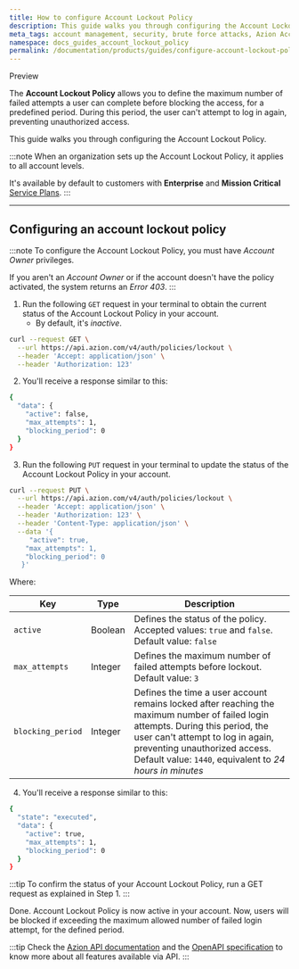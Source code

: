 ```yaml
---
title: How to configure Account Lockout Policy
description: This guide walks you through configuring the Account Lockout Policy to protect your account from unauthorized access. 
meta_tags: account management, security, brute force attacks, Azion Account Lockout Policy
namespace: docs_guides_account_lockout_policy
permalink: /documentation/products/guides/configure-account-lockout-policy/
---
```



<Tag severity="info" client:only="vue">Preview</Tag>

The **Account Lockout Policy** allows you to define the maximum number of failed attempts a user can complete before blocking the access, for a predefined period. During this period, the user can't attempt to log in again, preventing unauthorized access.

This guide walks you through configuring the Account Lockout Policy.

<LinkButton link="/en/documentation/products/accounts/account-lockout-policy/" label="Go to Account Lockout Policy reference" severity="secondary" target="_blank" />

:::note
When an organization sets up the Account Lockout Policy, it applies to all account levels.

It's available by default to customers with **Enterprise** and **Mission Critical** [Service Plans](https://www.azion.com/en/professional-services/).
:::

---

## Configuring an account lockout policy

:::note
To configure the Account Lockout Policy, you must have *Account Owner* privileges.

If you aren't an *Account Owner* or if the account doesn't have the policy activated, the system returns an *Error 403*.
:::

1. Run the following `GET` request in your terminal to obtain the current status of the Account Lockout Policy in your account. 
    - By default, it's *inactive*.

```bash
curl --request GET \
  --url https://api.azion.com/v4/auth/policies/lockout \
  --header 'Accept: application/json' \
  --header 'Authorization: 123'
```

2. You'll receive a response similar to this:

```bash
{
  "data": {
    "active": false,
    "max_attempts": 1,
    "blocking_period": 0
  }
}
```

3. Run the following `PUT` request in your terminal to update the status of the Account Lockout Policy in your account.

```bash
curl --request PUT \
  --url https://api.azion.com/v4/auth/policies/lockout \
  --header 'Accept: application/json' \
  --header 'Authorization: 123' \
  --header 'Content-Type: application/json' \
  --data '{
 	 "active": true,
  	"max_attempts": 1,
  	"blocking_period": 0
   }'
```

Where: 

| Key | Type | Description |
| ----------- | ----------- | ----------- |
| `active` | Boolean | Defines the status of the policy. Accepted values: `true` and `false`. Default value: `false`|
| `max_attempts` | Integer | Defines the maximum number of failed attempts before lockout. Default value: `3` |
| `blocking_period` | Integer | Defines the time a user account remains locked after reaching the maximum number of failed login attempts. During this period, the user can't attempt to log in again, preventing unauthorized access. Default value: `1440`, equivalent to *24 hours in minutes* |

4. You'll receive a response similar to this:

```bash
{
  "state": "executed",
  "data": {
    "active": true,
    "max_attempts": 1,
    "blocking_period": 0
  }
}
```

:::tip
To confirm the status of your Account Lockout Policy, run a GET request as explained in Step 1.
:::

Done. Account Lockout Policy is now active in your account. Now, users will be blocked if exceeding the maximum allowed number of failed login attempt, for the defined period.

:::tip
Check the [Azion API documentation](https://api.azion.com/) and the [OpenAPI specification](https://github.com/aziontech/azionapi-openapi/) to know more about all features available via API.
:::